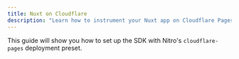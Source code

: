 ```yaml
---
title: Nuxt on Cloudflare
description: "Learn how to instrument your Nuxt app on Cloudflare Pages and capture your first errors with Sentry."
---
```


This guide will show you how to set up the SDK with Nitro's `cloudflare-pages` deployment preset.

<PlatformContent
  includePath="getting-started-complete"
  platform="javascript.nuxt"
/>
